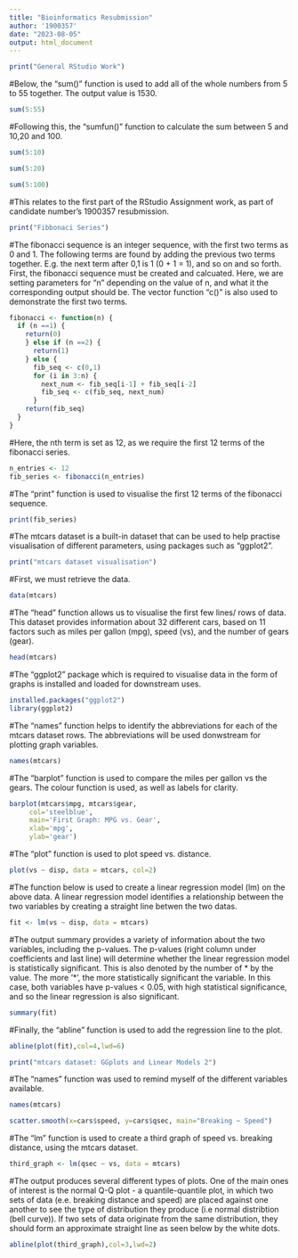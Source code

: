 ---
title: "Bioinformatics Resubmission"
author: '1900357'
date: "2023-08-05"
output: html_document
---

```{r}
print("General RStudio Work")
```
#Below, the "sum()" function is used to add all of the whole numbers from 5 to 55 together. The output value is 1530.
```{r}
sum(5:55)
```
#Following this, the "sumfun()" function to calculate the sum between 5 and 10,20 and 100.
```{r}
sum(5:10)
```
```{r}
sum(5:20)
```
```{r}
sum(5:100)
```
#This relates to the first part of the RStudio Assignment work, as part of candidate number's 1900357 resubmission.
```{r}
print("Fibbonaci Series")
```
#The fibonacci sequence is an integer sequence, with the first two terms as 0 and 1. The following terms are found by adding the previous two terms together. E.g. the next term after 0,1 is 1 (0 + 1 = 1), and so on and so forth. First, the fibonacci sequence must be created and calcuated. Here, we are setting parameters for "n" depending on the value of n, and what it the corresponding output should be. The vector function "c()" is also used to demonstrate the first two terms.
```{r}
fibonacci <- function(n) {
  if (n ==1) {
    return(0)
    } else if (n ==2) {
      return(1)
    } else {
      fib_seq <- c(0,1)
      for (i in 3:n) {
        next_num <- fib_seq[i-1] + fib_seq[i-2]
        fib_seq <- c(fib_seq, next_num)
      }
    return(fib_seq)
  }
}
```

#Here, the nth term is set as 12, as we require the first 12 terms of the fibonacci series. 
```{r}
n_entries <- 12
fib_series <- fibonacci(n_entries)
```

#The "print" function is used to visualise the first 12 terms of the fibonacci sequence.
```{r}
print(fib_series)
```

#The mtcars dataset is a built-in dataset that can be used to help practise visualisation of different parameters, using packages such as "ggplot2". 
```{r}
print("mtcars dataset visualisation")
```
#First, we must retrieve the data.
```{r}
data(mtcars)
```

#The "head" function allows us to visualise the first few lines/ rows of data. This dataset provides information about 32 different cars, based on 11 factors such as miles per gallon (mpg), speed (vs), and the number of gears (gear).
```{r}
head(mtcars)
```
#The "ggplot2" package which is required to visualise data in the form of graphs is installed and loaded for downstream uses. 
```{r}
installed.packages("ggplot2")
library(ggplot2)
```
#The "names" function helps to identify the abbreviations for each of the mtcars dataset rows. The abbreviations will be used donwstream for plotting graph variables.
```{r}
names(mtcars)
```
#The "barplot" function is used to compare the miles per gallon vs the gears. The colour function is used, as well as labels for clarity.
```{r}
barplot(mtcars$mpg, mtcars$gear,
     col='steelblue',
     main='First Graph: MPG vs. Gear',
     xlab='mpg',
     ylab='gear')
```
#The "plot" function is used to plot speed vs. distance.
```{r}
plot(vs ~ disp, data = mtcars, col=2)
```
#The function below is used to create a linear regression model (lm) on the above data. A linear regression model identifies a relationship between the two variables by creating a straight line betwen the two datas.
```{r}
fit <- lm(vs ~ disp, data = mtcars)
```
#The output summary provides a variety of information about the two variables, including the p-values. The p-values (right column under coefficients and last line) will determine whether the linear regression model is statistically significant. This is also denoted by the number of * by the value. The more '*', the more statistically significant the variable. In this case, both variables have p-values < 0.05, with high statistical significance, and so the linear regression is also significant.
```{r}
summary(fit)
```
#Finally, the "abline" function is used to add the regression line to the plot. 
```{r}
abline(plot(fit),col=4,lwd=6)
```

```{r}
print("mtcars dataset: GGplots and Linear Models 2")
```
#The "names" function was used to remind myself of the different variables available.
```{r}
names(mtcars)
```
```{r}
scatter.smooth(x=cars$speed, y=cars$qsec, main="Breaking ~ Speed")  
```

#The "lm" function is used to create a third graph of speed vs. breaking distance, using the mtcars dataset.
```{r}
third_graph <- lm(qsec ~ vs, data = mtcars)
```

#The output produces several different types of plots. One of the main ones of interest is the normal Q-Q plot - a quantile-quantile plot, in which two sets of data (e.e. breaking distance and speed) are placed against one another to see the type of distribution they produce (i.e normal distribtion (bell curve)). If two sets of data originate from the same distribution, they should form an approximate straight line as seen below by the white dots. 
```{r}
abline(plot(third_graph),col=3,lwd=2)
```

